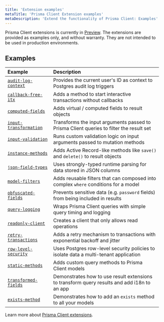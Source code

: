 ```yaml
---
title: 'Extension examples'
metaTitle: 'Prisma Client Extension examples'
metaDescription: 'Extend the functionality of Prisma Client: Examples'
---
```


<TopBlock>

Prisma Client extensions is currently in [Preview](/about/prisma/releases#preview). The extensions are provided as examples only, and without warranty. They are not
intended to be used in production environments.

## Examples

| Example                                                                                           | Description                                                                                 |
| :------------------------------------------------------------------------------------------------ | :------------------------------------------------------------------------------------------ |
| [`audit-log-context`](https://github.com/prisma/prisma-client-extensions/audit-log-context)       | Provides the current user's ID as context to Postgres audit log triggers                    |
| [`callback-free-itx`](https://github.com/prisma/prisma-client-extensions/callback-free-itx)       | Adds a method to start interactive transactions without callbacks                           |
| [`computed-fields`](https://github.com/prisma/prisma-client-extensions/computed-fields)           | Adds virtual / computed fields to result objects                                            |
| [`input-transformation`](https://github.com/prisma/prisma-client-extensions/input-transformation) | Transforms the input arguments passed to Prisma Client queries to filter the result set     |
| [`input-validation`](https://github.com/prisma/prisma-client-extensions/input-validation)         | Runs custom validation logic on input arguments passed to mutation methods                  |
| [`instance-methods`](https://github.com/prisma/prisma-client-extensions/instance-methods)         | Adds Active Record-like methods like `save()` and `delete()` to result objects              |
| [`json-field-types`](https://github.com/prisma/prisma-client-extensions/json-field-types)         | Uses strongly-typed runtime parsing for data stored in JSON columns                         |
| [`model-filters`](https://github.com/prisma/prisma-client-extensions/model-filters)               | Adds reusable filters that can composed into complex `where` conditions for a model         |
| [`obfuscated-fields`](https://github.com/prisma/prisma-client-extensions/obfuscated-fields)       | Prevents sensitive data (e.g. `password` fields) from being included in results             |
| [`query-logging`](https://github.com/prisma/prisma-client-extensions/query-logging)               | Wraps Prisma Client queries with simple query timing and logging                            |
| [`readonly-client`](https://github.com/prisma/prisma-client-extensions/readonly-client)           | Creates a client that only allows read operations                                           |
| [`retry-transactions`](https://github.com/prisma/prisma-client-extensions/retry-transactions)     | Adds a retry mechanism to transactions with exponential backoff and jitter                  |
| [`row-level-security`](https://github.com/prisma/prisma-client-extensions/row-level-security)     | Uses Postgres row-level security policies to isolate data a multi-tenant application        |
| [`static-methods`](https://github.com/prisma/prisma-client-extensions/static-methods)             | Adds custom query methods to Prisma Client models                                           |
| [`transformed-fields`](https://github.com/prisma/prisma-client-extensions/transformed-fields)     | Demonstrates how to use result extensions to transform query results and add i18n to an app |
| [`exists-method`](https://github.com/prisma/prisma-client-extensions/exists-method)               | Demonstrates how to add an `exists` method to all your models                               |

Learn more about [Prisma Client extensions](/concepts/components/prisma-client/client-extensions).

</TopBlock>
